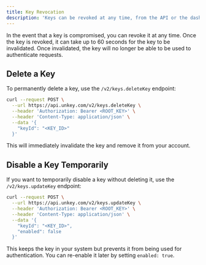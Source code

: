```yaml
---
title: Key Revocation
description: 'Keys can be revoked at any time, from the API or the dashboard.'
---
```


In the event that a key is compromised, you can revoke it at any time. Once the key is revoked, it can take up to 60 seconds for the key to be invalidated. Once invalidated, the key will no longer be able to be used to authenticate requests.

## Delete a Key

To permanently delete a key, use the `/v2/keys.deleteKey` endpoint:

```bash
curl --request POST \
  --url https://api.unkey.com/v2/keys.deleteKey \
  --header 'Authorization: Bearer <ROOT_KEY>' \
  --header 'Content-Type: application/json' \
  --data '{
    "keyId": "<KEY_ID>"
  }'
```

This will immediately invalidate the key and remove it from your account.

## Disable a Key Temporarily

If you want to temporarily disable a key without deleting it, use the `/v2/keys.updateKey` endpoint:

```bash
curl --request POST \
  --url https://api.unkey.com/v2/keys.updateKey \
  --header 'Authorization: Bearer <ROOT_KEY>' \
  --header 'Content-Type: application/json' \
  --data '{
    "keyId": "<KEY_ID>",
    "enabled": false
  }'
```

This keeps the key in your system but prevents it from being used for authentication. You can re-enable it later by setting `enabled: true`.